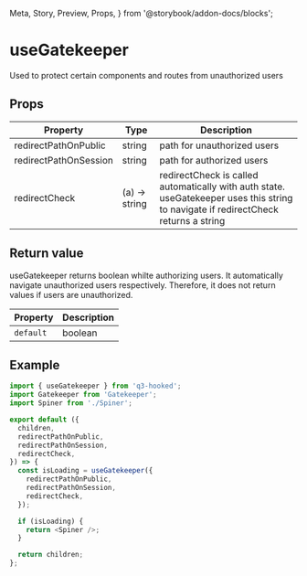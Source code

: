   Meta,
  Story,
  Preview,
  Props,
} from '@storybook/addon-docs/blocks';

<Meta title="Hooked/useGatekeeper" />

# useGatekeeper

Used to protect certain components and routes from
unauthorized users

## Props

| Property              | Type          | Description                                                                                                                         |
| --------------------- | ------------- | ----------------------------------------------------------------------------------------------------------------------------------- |
| redirectPathOnPublic  | string        | path for unauthorized users                                                                                                         |
| redirectPathOnSession | string        | path for authorized users                                                                                                           |
| redirectCheck         | (a) -> string | redirectCheck is called automatically with auth state. useGatekeeper uses this string to navigate if redirectCheck returns a string |

## Return value

useGatekeeper returns boolean whilte authorizing users. It
automatically navigate unauthorized users respectively.
Therefore, it does not return values if users are
unauthorized.

| Property  | Description |
| --------- | ----------- |
| `default` | boolean     |

## Example

```javascript
import { useGatekeeper } from 'q3-hooked';
import Gatekeeper from 'Gatekeeper';
import Spiner from './Spiner';

export default ({
  children,
  redirectPathOnPublic,
  redirectPathOnSession,
  redirectCheck,
}) => {
  const isLoading = useGatekeeper({
    redirectPathOnPublic,
    redirectPathOnSession,
    redirectCheck,
  });

  if (isLoading) {
    return <Spiner />;
  }

  return children;
};
```
